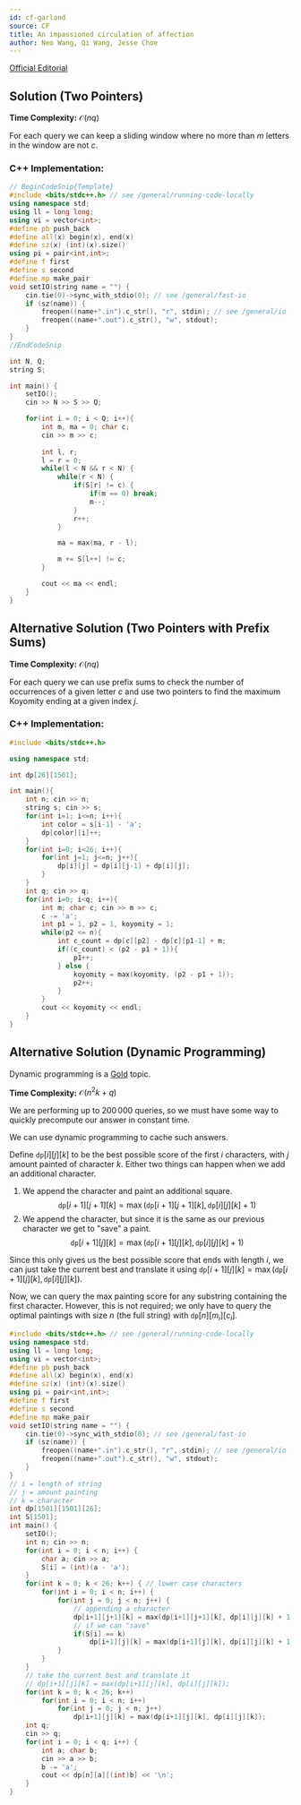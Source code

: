```yaml
---
id: cf-garland
source: CF
title: An impassioned circulation of affection
author: Neo Wang, Qi Wang, Jesse Choe
---
```


[Official Editorial](https://codeforces.com/blog/entry/52449)

## Solution (Two Pointers)

**Time Complexity:** $\mathcal{O}(nq)$

For each query we can keep a sliding window where no more than $m$ letters in the window are not $c$.

<LanguageSection>

<CPPSection>

### C++ Implementation:

```cpp
// BeginCodeSnip{Template}
#include <bits/stdc++.h> // see /general/running-code-locally
using namespace std;
using ll = long long;
using vi = vector<int>;
#define pb push_back
#define all(x) begin(x), end(x)
#define sz(x) (int)(x).size()
using pi = pair<int,int>;
#define f first
#define s second
#define mp make_pair
void setIO(string name = "") {
	cin.tie(0)->sync_with_stdio(0); // see /general/fast-io
	if (sz(name)) {
		freopen((name+".in").c_str(), "r", stdin); // see /general/io
		freopen((name+".out").c_str(), "w", stdout);
	}
}
//EndCodeSnip

int N, Q;
string S;

int main() {
	setIO();
	cin >> N >> S >> Q;

	for(int i = 0; i < Q; i++){
		int m, ma = 0; char c;
		cin >> m >> c;
		
		int l, r;
		l = r = 0;
		while(l < N && r < N) {
			while(r < N) {
				if(S[r] != c) {
					if(m == 0) break;
					m--;
				}
				r++;
			}

			ma = max(ma, r - l);

			m += S[l++] != c;
		}

		cout << ma << endl;
	}
}
```

</CPPSection>

</LanguageSection>

## Alternative Solution (Two Pointers with Prefix Sums)

**Time Complexity:** $\mathcal{O}(nq)$

For each query we can use prefix sums to check the number of occurrences of a given letter $c$ and use two pointers to find the maximum Koyomity ending at a given index $j$.

<LanguageSection>

<CPPSection>

### C++ Implementation:

```cpp
#include <bits/stdc++.h>

using namespace std;

int dp[26][1501];

int main(){
	int n; cin >> n;
	string s; cin >> s;
	for(int i=1; i<=n; i++){
		int color = s[i-1] - 'a';
		dp[color][i]++;
	}
	for(int i=0; i<26; i++){
		for(int j=1; j<=n; j++){
			dp[i][j] = dp[i][j-1] + dp[i][j];
		}
	}
	int q; cin >> q;
	for(int i=0; i<q; i++){
		int m; char c; cin >> m >> c;
		c -= 'a';
		int p1 = 1, p2 = 1, koyomity = 1;
		while(p2 <= n){
			int c_count = dp[c][p2] - dp[c][p1-1] + m;
			if((c_count) < (p2 - p1 + 1)){
				p1++;
			} else {
				koyomity = max(koyomity, (p2 - p1 + 1));
				p2++;
			}
		}
		cout << koyomity << endl;
	}
}
```

</CPPSection>

</LanguageSection>

## Alternative Solution (Dynamic Programming)

<Warning>

Dynamic programming is a [Gold](/gold/intro-dp) topic.

</Warning>

**Time Complexity:** $\mathcal{O}(n^2k + q)$

We are performing up to $200\,000$ queries, so we must have some way to quickly precompute our answer in constant time.

We can use dynamic programming to cache such answers. 

Define $\texttt{dp}[i][j][k]$ to be the best possible score of the first $i$ characters, with $j$ amount painted of character $k$. Either two things can happen when we add an additional character.

1. We append the character and paint an additional square. <center>
$$\texttt{dp}[i+1][j+1][k] = \max(\texttt{dp}[i+1][j+1][k], \texttt{dp}[i][j][k] + 1)$$</center>
2. We append the character, but since it is the same as our previous character we get to "save" a paint.<center>$$\texttt{dp}[i+1][j][k] = \max(\texttt{dp}[i+1][j][k], \texttt{dp}[i][j][k] + 1)$$</center>


Since this only gives us the best possible score that ends with length $i$, we can just take the current best and translate it using $\texttt{dp}[i+1][j][k] = \max(\texttt{dp}[i+1][j][k], \texttt{dp}[i][j][k])$.

Now, we can query the max painting score for any substring containing the first character. However, this is not required; we only have to query the optimal paintings with size $n$ (the full string) with $\texttt{dp}[n][m_i][c_i]$.

<LanguageSection>

<CPPSection>

```cpp
#include <bits/stdc++.h> // see /general/running-code-locally
using namespace std;
using ll = long long;
using vi = vector<int>;
#define pb push_back
#define all(x) begin(x), end(x)
#define sz(x) (int)(x).size()
using pi = pair<int,int>;
#define f first
#define s second
#define mp make_pair
void setIO(string name = "") {
	cin.tie(0)->sync_with_stdio(0); // see /general/fast-io
	if (sz(name)) {
		freopen((name+".in").c_str(), "r", stdin); // see /general/io
		freopen((name+".out").c_str(), "w", stdout);
	}
}
// i = length of string
// j = amount painting
// k = character
int dp[1501][1501][26];
int S[1501];
int main() {
	setIO();
	int n; cin >> n;
	for(int i = 0; i < n; i++) {
		char a; cin >> a;
		S[i] = (int)(a - 'a');
	}
	for(int k = 0; k < 26; k++) { // lower case characters
		for(int i = 0; i < n; i++) {
			for(int j = 0; j < n; j++) {
				// appending a character
				dp[i+1][j+1][k] = max(dp[i+1][j+1][k], dp[i][j][k] + 1);
				// if we can "save"
				if(S[i] == k)
					dp[i+1][j][k] = max(dp[i+1][j][k], dp[i][j][k] + 1);
			}
		}
	}
	// take the current best and translate it
	// dp[i+1][j][k] = max(dp[i+1][j][k], dp[i][j][k]);
	for(int k = 0; k < 26; k++)
		for(int i = 0; i < n; i++)
			for(int j = 0; j < n; j++)
				dp[i+1][j][k] = max(dp[i+1][j][k], dp[i][j][k]);
	int q;
	cin >> q;
	for(int i = 0; i < q; i++) {
		int a; char b;
		cin >> a >> b;
		b -= 'a';
		cout << dp[n][a][(int)b] << '\n';
	}
}
```

</CPPSection>

</LanguageSection>
